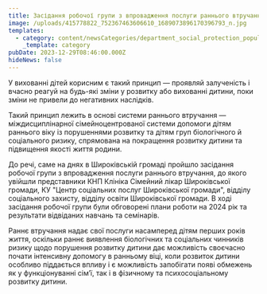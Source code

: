```yaml
---
title: Засідання робочої групи з впровадження послуги раннього втручання
image: /uploads/415778822_752367463606610_1689073896170396793_n.jpg
templates:
  - category: content/newsCategories/department_social_protection_population.md
    _template: category
pubDate: 2023-12-29T08:46:00.000Z
hideNews: false
---
```


У вихованні дітей корисним є такий принцип — проявляй залученість і вчасно реагуй на будь-які зміни у розвитку або вихованні дитини, поки зміни не привели до негативних наслідків. 

Такий принцип лежить в основі системи раннього втручання — міждисциплінарної сімейноцентрованої системи допомоги дітям раннього віку із порушеннями розвитку та дітям груп біологічного й соціального ризику, спрямована на покращення розвитку дитини та підвищення якості життя родини.

До речі, саме на днях в Широківській громаді пройшло засідання робочої групи з впровадження послуги раннього втручання, до якого увійшли представники КНП Клініка Сімейний лікар Широківської громади, КУ "Центр соціальних послуг Широківської громади", відділу соціального захисту, відділу освіти  Широківської громади. В ході засідання робочої групи були обговорені плани роботи на 2024 рік та результати  відвіданих навчань та семінарів.

Раннє втручання надає свої послуги насамперед дітям перших років життя, оскільки раннє виявлення біологічних та соціальних чинників ризику щодо порушення розвитку дитини дає можливість своєчасно почати інтенсивну допомогу в ранньому віці, коли розвиток дитини особливо піддається впливу і є можливість запобігати появі обмежень як у функціонуванні сім’ї, так і в фізичному та психосоціальному розвитку дитини.
